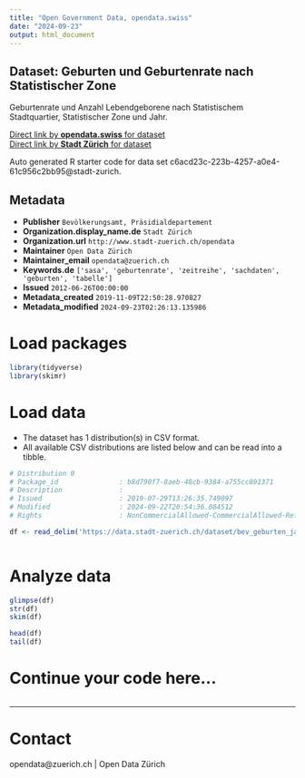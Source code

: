 ```yaml
---
title: "Open Government Data, opendata.swiss"
date: "2024-09-23"
output: html_document
---
```


## Dataset: Geburten und Geburtenrate nach Statistischer Zone


Geburtenrate und Anzahl Lebendgeborene nach Statistischem Stadtquartier, Statistischer Zone und Jahr.


[Direct link by **opendata.swiss** for dataset](https://opendata.swiss/de/dataset/geburten-und-geburtenrate-nach-statistischer-zone-seit-19932)<br>
[Direct link by **Stadt Zürich** for dataset](https://data.stadt-zuerich.ch/dataset/bev_geburten_jahr_geburtenrate_quartier_statz_od4022)

Auto generated R starter code for data set c6acd23c-223b-4257-a0e4-61c956c2bb95@stadt-zurich.

## Metadata

- **Publisher** `Bevölkerungsamt, Präsidialdepartement`
- **Organization.display_name.de** `Stadt Zürich`
- **Organization.url** `http://www.stadt-zuerich.ch/opendata`
- **Maintainer** `Open Data Zürich`
- **Maintainer_email** `opendata@zuerich.ch`
- **Keywords.de** `['sasa', 'geburtenrate', 'zeitreihe', 'sachdaten', 'geburten', 'tabelle']`
- **Issued** `2012-06-26T00:00:00`
- **Metadata_created** `2019-11-09T22:50:28.970827`
- **Metadata_modified** `2024-09-23T02:26:13.135986`


# Load packages

```r

library(tidyverse)
library(skimr)

```

# Load data

-   The dataset has 1 distribution(s) in CSV format.
-   All available CSV distributions are listed below and can be read into a tibble.

```r

# Distribution 0
# Package_id               : b8d790f7-8aeb-48cb-9384-a755cc891371
# Description              : 
# Issued                   : 2019-07-29T13:26:35.749097
# Modified                 : 2024-09-22T20:54:36.084512
# Rights                   : NonCommercialAllowed-CommercialAllowed-ReferenceNotRequired

df <- read_delim('https://data.stadt-zuerich.ch/dataset/bev_geburten_jahr_geburtenrate_quartier_statz_od4022/download/BEV402OD4022.csv')



```

# Analyze data

```r

glimpse(df)
str(df)
skim(df)

head(df)
tail(df)

```

# Continue your code here...

```r

```

------------------------------------------------------------------------

# Contact

opendata@zuerich.ch | Open Data Zürich
